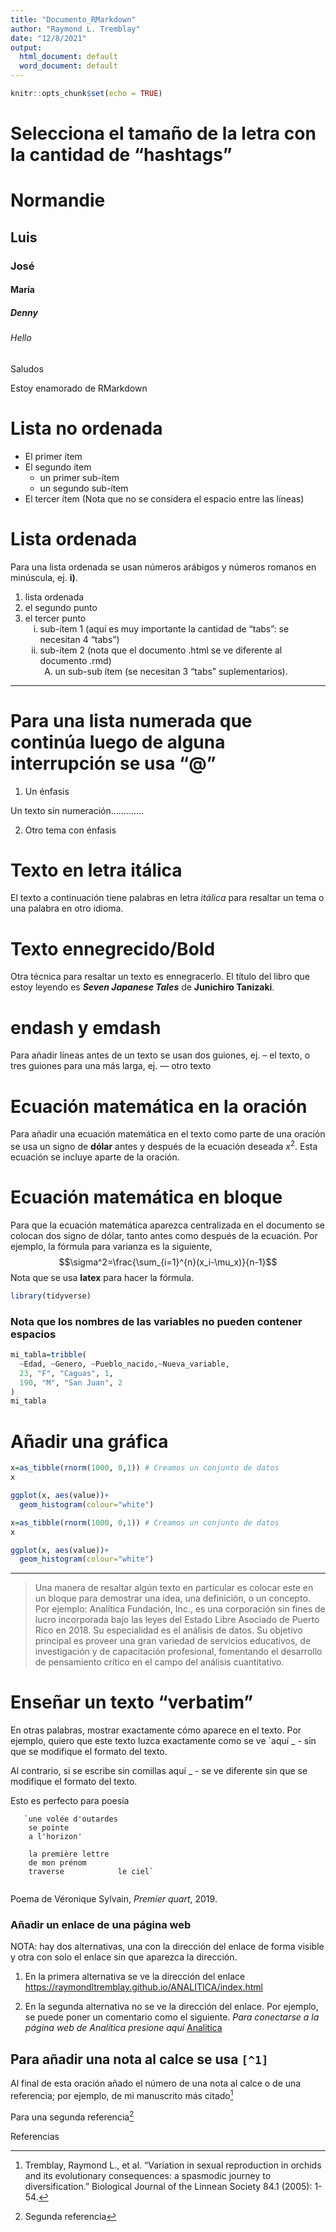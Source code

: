 ```yaml
---
title: "Documento_RMarkdown"
author: "Raymond L. Tremblay"
date: "12/8/2021"
output:
  html_document: default
  word_document: default
---
```


```r
knitr::opts_chunk$set(echo = TRUE)
```

# Selecciona el tamaño de la letra con la cantidad de "hashtags"

# Normandie
## Luis
### José
#### María
##### Denny
###### Hello
#######  Saludos

Estoy enamorado de RMarkdown 


# Lista no ordenada

+ El primer ítem
+ El segundo ítem 
  - un primer sub-ítem
  - un segundo sub-ítem
  
+ El tercer ítem (Nota que no se considera el espacio entre las líneas)  

# Lista ordenada

Para una lista ordenada se usan números arábigos y números romanos en minúscula, ej. **i)**.

1. lista ordenada
2. el segundo punto
3. el tercer punto 
    i) sub-ítem 1 (aquí es muy importante la cantidad de "tabs": se necesitan 4 "tabs")
   ii) sub-ítem 2 (nota que el documento .html se ve diferente al documento .rmd)
        A) un sub-sub ítem (se necesitan 3 "tabs" suplementarios).
        
  ***  
  
# Para una lista numerada que continúa luego de alguna interrupción se usa "@"
  
(@) Un énfasis
 
Un texto sin numeración.............
   
(@) Otro tema con énfasis


# Texto en letra itálica

El texto a continuación tiene palabras en letra *itálica* para resaltar un tema o una palabra en otro idioma. 
  
# Texto ennegrecido/Bold

Otra técnica para resaltar un texto es ennegracerlo. El título del libro que estoy leyendo es ***Seven Japanese Tales*** de **Junichiro Tanizaki**. 

# endash y emdash

Para añadir líneas antes de un texto se usan dos guiones, ej. -- el texto, o tres guiones para una más larga, ej. --- otro texto 

# Ecuación matemática en la oración

Para añadir una ecuación matemática en el texto como parte de una oración se usa un signo de **dólar** antes y después de la ecuación deseada $x^2$. Esta ecuación se incluye aparte de la oración.  

# Ecuación matemática en bloque 
 Para que la ecuación matemática aparezca centralizada en el documento se colocan dos signo de dólar, tanto antes como después de la ecuación. Por ejemplo, la fórmula para varianza es la siguiente, $$\sigma^2=\frac{\sum_{i=1}^{n}(x_i-\mu_x)}{n-1}$$  Nota que se usa **latex** para hacer la fórmula.
 
 
```r
library(tidyverse)
```

### Nota que los nombres de las variables no pueden contener espacios


```r
mi_tabla=tribble(
  ~Edad, ~Genero, ~Pueblo_nacido,~Nueva_variable,
  23, "F", "Caguas", 1, 
  190, "M", "San Juan", 2
)
mi_tabla
```



# Añadir una gráfica

```r
x=as_tibble(rnorm(1000, 0,1)) # Creamos un conjunto de datos
x

ggplot(x, aes(value))+
  geom_histogram(colour="white")

```


```r
x=as_tibble(rnorm(1000, 0,1)) # Creamos un conjunto de datos
x

ggplot(x, aes(value))+
  geom_histogram(colour="white")

```


***

> Una manera de resaltar algún texto en particular es colocar este en un bloque para demostrar una idea, una definición, o un concepto. Por ejemplo: Analítica Fundación, Inc., es una corporación sin fines de lucro incorporada bajo las leyes del Estado Libre Asociado de Puerto Rico en 2018. Su especialidad es el análisis de datos. Su objetivo principal es proveer una gran variedad de servicios educativos, de investigación y de capacitación profesional, fomentando el desarrollo de pensamiento crítico en el campo del análisis cuantitativo.



# Enseñar un texto "verbatim"

En otras palabras, mostrar exactamente cómo aparece en el texto.  Por ejemplo, quiero que este texto luzca exactamente como se ve `aquí _     - sin que se modifique el formato del texto. 

Al contrario, si se escribe sin comillas    aquí _     - se ve diferente sin que se modifique el formato del texto. 


 Esto es perfecto para poesía
 
       `une volée d'outardes
        se pointe
        a l'horizon'
        
        la première lettre
        de mon prénom
        traverse            le ciel`
        
Poema de Véronique Sylvain, *Premier quart*, 2019. 


### Añadir un enlace de una página web

NOTA: hay dos alternativas, una con la dirección del enlace de forma visible y otra con solo el enlace sin que aparezca la dirección.

1. En la primera alternativa se ve la dirección del enlace <https://raymondltremblay.github.io/ANALITICA/index.html>

2. En la segunda alternativa no se ve la dirección del enlace. Por ejemplo, se puede poner un comentario como el siguiente.  *Para conectarse a la página web de Analítica presione aquí* [Analitica](https://raymondltremblay.github.io/ANALITICA/index.html)

## Para añadir una nota al calce se usa `[^1]`

Al final de esta oración añado el número de una nota al calce o de una referencia; por ejemplo, de mi manuscrito más citado[^1]

Para una segunda referencia[^2]

Referencias

[^1]: Tremblay, Raymond L., et al. "Variation in sexual reproduction in orchids and its evolutionary consequences: a spasmodic journey to diversification." Biological Journal of the Linnean Society 84.1 (2005): 1-54.

[^2]: Segunda referencia
